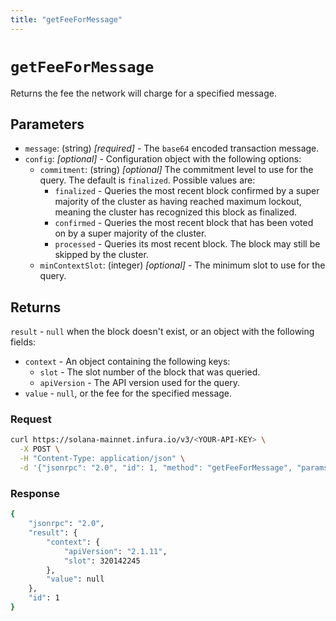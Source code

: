```yaml
---
title: "getFeeForMessage"
---
```



# `getFeeForMessage`

Returns the fee the network will charge for a specified message.

## Parameters

- `message`: (string) _[required]_ - The `base64` encoded transaction message.
- `config`: _[optional]_  - Configuration object with the following options:
    - `commitment`: (string) _[optional]_  The commitment level to use for the query. The default is `finalized`. Possible values are:
        - `finalized` - Queries the most recent block confirmed by a super majority of the cluster as having
            reached maximum lockout, meaning the cluster has recognized this block as finalized.
        - `confirmed` - Queries the most recent block that has been voted on by a super majority of the cluster.
        - `processed` - Queries its most recent block. The block may still be skipped by the cluster.
    - `minContextSlot`: (integer) _[optional]_ - The minimum slot to use for the query.

## Returns

`result` - `null` when the block doesn't exist, or an object with the following fields:

- `context` - An object containing the following keys:
    - `slot` - The slot number of the block that was queried.
    - `apiVersion` - The API version used for the query.
- `value` - `null`, or the fee for the specified message.

### Request

<Tabs>
  <TabItem value="curl">

  ```bash
  curl https://solana-mainnet.infura.io/v3/<YOUR-API-KEY> \
    -X POST \
    -H "Content-Type: application/json" \
    -d '{"jsonrpc": "2.0", "id": 1, "method": "getFeeForMessage", "params": ["AQABAgIAAAAAAAAAAAAAAAAAAAAAAAAAAAAAAAAAAAAAAAAAAQAAAAAAAAAAAAAAAAAAAAAAAAAAAAAAAAAAAAAAAAAAAAAAAAAAAAAAAAAAAAAAAAAAAAAAAAAAAAAAAAAAAAEBAQAA", {"commitment": "processed"}]}'
   ```

  </TabItem>
</Tabs>

### Response

<Tabs>
  <TabItem value="JSON">

  ```bash
  {
      "jsonrpc": "2.0",
      "result": {
          "context": {
              "apiVersion": "2.1.11",
              "slot": 320142245
          },
          "value": null
      },
      "id": 1
  }
  ```

  </TabItem>
</Tabs>